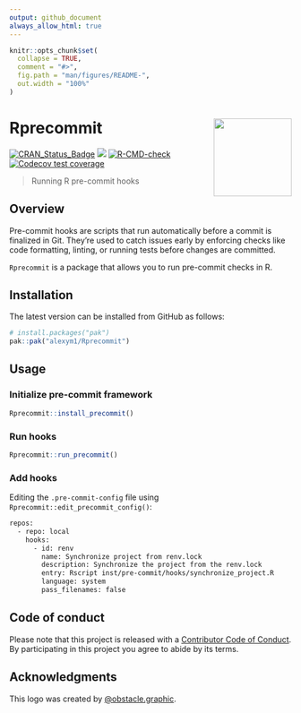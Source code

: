 ---
output: github_document
always_allow_html: true
---

<!-- README.md is generated from README.Rmd. Please edit that file -->

```{r, include = FALSE}
knitr::opts_chunk$set(
  collapse = TRUE,
  comment = "#>",
  fig.path = "man/figures/README-",
  out.width = "100%"
)
```

# Rprecommit <a href=#><img src="man/figures/sticker.png" align="right" height="139" style="float:right; height:139px;"></a>

<!-- badges: start -->
[![CRAN_Status_Badge](https://www.r-pkg.org/badges/version/Rprecommit)](https://cran.r-project.org/package=Rprecommit)
![](https://img.shields.io/badge/github%20version-1.1.1-orange.svg)
[![R-CMD-check](https://github.com/alexym1/Rprecommit/actions/workflows/R-CMD-check.yaml/badge.svg)](https://github.com/alexym1/Rprecommit/actions/workflows/R-CMD-check.yaml)
[![Codecov test coverage](https://codecov.io/gh/alexym1/Rprecommit/branch/master/graph/badge.svg)](https://app.codecov.io/gh/alexym1/Rprecommit?branch=master)
<!-- badges: end -->

> Running R pre-commit hooks


## Overview

Pre-commit hooks are scripts that run automatically before a commit is finalized in Git. They’re used to catch issues early by enforcing checks like code formatting, linting, or running tests before changes are committed.

`Rprecommit` is a package that allows you to run pre-commit checks in R.


## Installation

The latest version can be installed from GitHub as follows: 

```{r eval = FALSE}
# install.packages("pak")
pak::pak("alexym1/Rprecommit")
```


## Usage

### Initialize pre-commit framework

```{r eval = FALSE}
Rprecommit::install_precommit()
```


### Run hooks

```{r eval = FALSE}
Rprecommit::run_precommit()
```


### Add hooks 

Editing the `.pre-commit-config` file using `Rprecommit::edit_precommit_config()`:

```{bash eval = FALSE}
repos:
  - repo: local
    hooks:
      - id: renv
        name: Synchronize project from renv.lock
        description: Synchronize the project from the renv.lock
        entry: Rscript inst/pre-commit/hooks/synchronize_project.R
        language: system
        pass_filenames: false
```


## Code of conduct

Please note that this project is released with a [Contributor Code of Conduct](https://alexym1.github.io/Rprecommit/CONTRIBUTING.html). By participating in this project you agree to abide by its terms.


## Acknowledgments

This logo was created by [@obstacle.graphic](https://linktr.ee/obstacle.graphic).